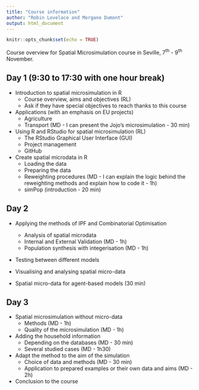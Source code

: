 ```yaml
---
title: "Course information"
author: "Robin Lovelace and Morgane Dumont"
output: html_document
---
```


```r
knitr::opts_chunk$set(echo = TRUE)
```

Course overview for Spatial Microsimulation course in Seville, 7^th^ - 9^th^ November.

## Day 1 (9:30 to 17:30 with one hour break)

- Introduction to spatial microsimulation in R
    - Course overview, aims and objectives (RL)
    - Ask if they have special objectives to reach thanks to this course

- Applications (with an emphasis on EU projects)
    - Agriculture
    - Transport (MD - I can present the Jojo's microsimulation - 30 min)
    
- Using R and RStudio for spatial microsimulation (RL)
    - The RStudio Graphical User Interface (GUI)
    - Project management
    - GitHub

- Create spatial microdata in R 
    - Loading the data
    - Preparing the data
    - Reweighting procedures (MD - I can explain the logic behind the reweighting methods and explain how to code it - 1h)
    - simPop (introduction - 20 min)
  
## Day 2

- Applying the methods of IPF and Combinatorial Optimisation
    - Analysis of spatial microdata
    - Internal and External Validation (MD - 1h)
    - Population synthesis with integerisation (MD - 1h)

- Testing between different models

- Visualising and analysing spatial micro-data

- Spatial micro-data for agent-based models (30 min)

## Day 3
    
- Spatial microsimulation without micro-data
    - Methods (MD - 1h)
    - Quality of the microsimulation (MD - 1h)
    
- Adding the household information
    - Depending on the databases (MD - 30 min)
    - Several studied cases (MD - 1h30)
    
- Adapt the method to the aim of the simulation
    - Choice of data and methods (MD - 30 min)
    - Application to prepared examples or their own data and aims (MD - 2h)

- Conclusion to the course



